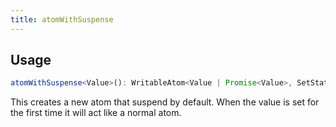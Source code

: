 ```yaml
---
title: atomWithSuspense
---
```


## Usage

```ts
atomWithSuspense<Value>(): WritableAtom<Value | Promise<Value>, SetStateAction<Value>
```

This creates a new atom that suspend by default.
When the value is set for the first time it will act like a normal atom.
